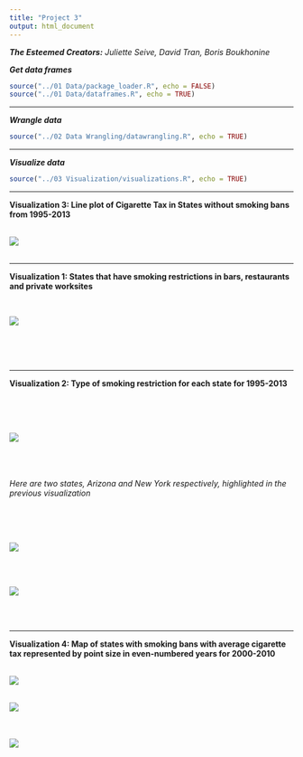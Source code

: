 ```yaml
---
title: "Project 3"
output: html_document
---
```


***The Esteemed Creators:*** *Juliette Seive, David Tran, Boris Boukhonine*
___
___

***Get data frames***

```r
source("../01 Data/package_loader.R", echo = FALSE)
source("../01 Data/dataframes.R", echo = TRUE)
```
___

***Wrangle data***

```r
source("../02 Data Wrangling/datawrangling.R", echo = TRUE)
```
___

***Visualize data***

```r
source("../03 Visualization/visualizations.R", echo = TRUE)
```
___

**Visualization 3: Line plot of Cigarette Tax in States without smoking bans from 1995-2013**
<br>
<br>

![](./vis_3.jpg)
<br><br>

___

**Visualization 1: States that have smoking restrictions in bars, restaurants and private worksites**

<br>

![](./Smoking_Restrictions_in_All_Commerical_Settings_by_State_for_2003-2013.jpg)

<br>
<br>
<br>

___

**Visualization 2: Type of smoking restriction for each state for 1995-2013**


<br>
<br>
<br>


![](./Smoking_Restriction_Tax_Over_1995-2013.jpg)

<br><br><br>
*Here are two states, Arizona and New York respectively, highlighted in the previous visualization*

<br>
<br>
<br>

![](./Arizonas_Smoking_Restriction_Tax_Over_1995_2013.jpg)

<br>
<br>

![](./New_Yorks_Smoking_Restriction_Tax_Over_1995-2013.jpg)

<br><br>

___

**Visualization 4: Map of states with smoking bans with average cigarette tax represented by point size in even-numbered years for 2000-2010**
<br><br>

![](./Map_of_Smoking_Bans_with_Avg_Tax_in_2000_2002.jpg)
<br><br>

![](./2004_2006.jpg)

<br><br>
![](./2008_2010.jpg)

